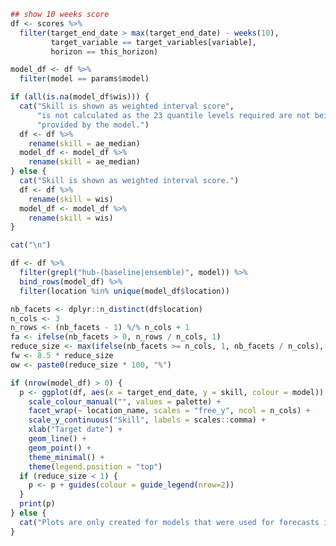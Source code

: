 ```r
## show 10 weeks score
df <- scores %>%
  filter(target_end_date > max(target_end_date) - weeks(10),
         target_variable == target_variables[variable],
         horizon == this_horizon)

model_df <- df %>%
  filter(model == params$model)

if (all(is.na(model_df$wis))) {
  cat("Skill is shown as weighted interval score",
      "is not calculated as the 23 quantile levels required are not being",
      "provided by the model.")
  df <- df %>%
    rename(skill = ae_median)
  model_df <- model_df %>%
    rename(skill = ae_median)
} else {
  cat("Skill is shown as weighted interval score.")
  df <- df %>%
    rename(skill = wis)
  model_df <- model_df %>%
    rename(skill = wis)
}

cat("\n")

df <- df %>%
  filter(grepl("hub-(baseline|ensemble)", model)) %>%
  bind_rows(model_df) %>%
  filter(location %in% unique(model_df$location))

nb_facets <- dplyr::n_distinct(df$location)
n_cols <- 3
n_rows <- (nb_facets - 1) %/% n_cols + 1
fa <- ifelse(nb_facets > 0, n_rows / n_cols, 1)
reduce_size <- max(ifelse(nb_facets >= n_cols, 1, nb_facets / n_cols), 0.5)
fw <- 8.5 * reduce_size
ow <- paste0(reduce_size * 100, "%")
```

```r
if (nrow(model_df) > 0) {
  p <- ggplot(df, aes(x = target_end_date, y = skill, colour = model)) +
    scale_colour_manual("", values = palette) +
    facet_wrap(~ location_name, scales = "free_y", ncol = n_cols) +
    scale_y_continuous("Skill", labels = scales::comma) +
    xlab("Target date") +
    geom_line() +
    geom_point() +
    theme_minimal() +
    theme(legend.position = "top")
  if (reduce_size < 1) {
    p <- p + guides(colour = guide_legend(nrow=2))
  }
  print(p)
} else {
  cat("Plots are only created for models that were used for forecasts in each of the last 4 weeks, excluding periods during which there were anomalies in the data. At the moment the model does not fulfills that criterion." )
}
```
